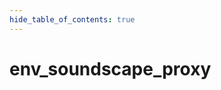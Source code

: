 ```yaml
---
hide_table_of_contents: true
---
```


<!---
!!!!!!
THIS PAGE IS AUTOGENERATED FROM GAME FGD DEFINITIONS!
DO NOT EDIT MANUALLY!
!!!!!!

In order to make edits, you can make an annotation file in /fgd_dump_overrides
-->


# env_soundscape_proxy



<Tabs queryString="game">
    
<TabItem value="cs2" label="Counter-Strike 2">
    <CS2Page />
</TabItem>

<TabItem value="steamvr" label="SteamVR Home">
    <STEAMVRPage />
</TabItem>

<TabItem value="dota2" label="Dota 2">
    <DOTA2Page />
</TabItem>

<TabItem value="hla" label="Half-Life: Alyx">
    <HLAPage />
</TabItem>

</Tabs>
